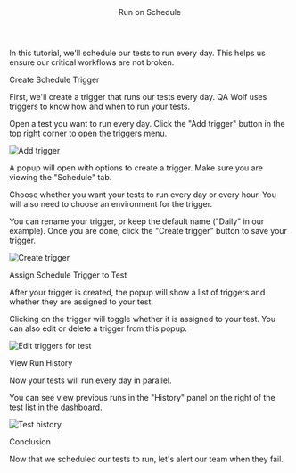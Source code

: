 

<Layout>

<Header>Run on Schedule</Header>

In this tutorial, we'll schedule our tests to run every day. This helps us ensure our critical workflows are not broken.

<SubHeader>Create Schedule Trigger</SubHeader>

First, we'll create a trigger that runs our tests every day. QA Wolf uses triggers to know how and when to run your tests.

Open a test you want to run every day. Click the "Add trigger" button in the top right corner to open the triggers menu.

<Image
  alt="Add trigger"
  height={221}
  src="/docs/run-on-schedule/add-trigger.png"
  width={1600}
/>

A popup will open with options to create a trigger. Make sure you are viewing the "Schedule" tab.

Choose whether you want your tests to run every day or every hour. You will also need to choose an <Link href="use-environment-variables">environment</Link> for the trigger.

You can rename your trigger, or keep the default name ("Daily" in our example). Once you are done, click the "Create trigger" button to save your trigger.

<Image
  alt="Create trigger"
  height={920}
  src="/docs/run-on-schedule/create-trigger.png"
  width={978}
/>

<SubHeader>Assign Schedule Trigger to Test</SubHeader>

After your trigger is created, the popup will show a list of triggers and whether they are assigned to your test.

Clicking on the trigger will toggle whether it is assigned to your test. You can also edit or delete a trigger from this popup.

<Image
  alt="Edit triggers for test"
  height={508}
  src="/docs/run-on-schedule/edit-triggers.png"
  width={982}
/>

<SubHeader>View Run History</SubHeader>

Now your tests will run every day in parallel.

You can see view previous runs in the "History" panel on the right of the test list in the <a href="https://www.qawolf.com/tests" target="_blank">dashboard</a>.

<Image
  alt="Test history"
  height={234}
  src="/docs/run-on-schedule/history.png"
  width={300}
/>

<SubHeader>Conclusion</SubHeader>

Now that we scheduled our tests to run, let's <Link href="send-slack-alerts">alert our team</Link> when they fail.

</Layout>
